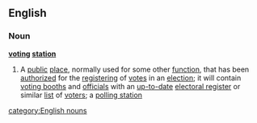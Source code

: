 ==English==
===Noun===
'''[[voting]] [[station]]'''
#A [[public]] [[place]], normally used for some other [[function]], that has been [[authorized]] for the [[register]]ing of [[vote]]s in an [[election]]; it will contain [[voting booth]]s and [[official]]s with an [[up-to-date]] [[electoral register]] or similar [[list]] of [[voter]]s; a [[polling station]]
[[category:English nouns]]